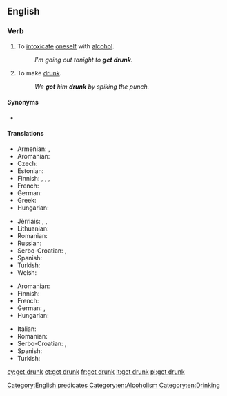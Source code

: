 ==English==

===Verb===
{{en-verb|head=[[get]] [[drunk]]|gets drunk|getting drunk|got drunk|gotten drunk}}

# {{context|intransitive|lang=en}} To [[intoxicate]] [[oneself]] with [[alcohol]].
#: ''I'm going out tonight to '''get drunk'''.''
# {{context|transitive|lang=en}} To make [[drunk]].
#: ''We '''got''' him '''drunk''' by spiking the punch.''

====Synonyms====
* {{l|en|bedrink}}

====Translations====
{{trans-top|to intoxicate oneself with alcohol}}
* Armenian: {{t-|hy|հարբել|tr=harbel}}, {{t-|hy|արբենալ|tr=arbenal}}
* Aromanian: {{t-|rup|mbet|alt=mi-mbet}}
* Czech: {{t-|cs|opít|alt=opít se}}
* Estonian: {{t-|et|purju jääma}}
* Finnish: {{t-|fi|juopua}}, {{t+|fi|humaltua}}, {{t-|fi|tulla juovuksiin}},  {{t-|fi|tulla humalaan}}
* French: {{t+|fr|souler|alt=se souler}}
* German: {{t+|de|betrinken|alt=sich betrinken}}
* Greek: {{t+|el|μεθώ|tr=metho}}
* Hungarian: {{t+|hu|berúg}}
{{trans-mid}}
* Jèrriais: {{tø|roa-jer|bouaissonner}}, {{tø|roa-jer|prendre eune tchuite}}, {{tø|roa-jer|soûler|alt=sé soûler}}
* Lithuanian: {{t+|lt|nusigerti}}
* Romanian: {{t+|ro|îmbăta|alt=a se îmbăta}}
* Russian: {{t+|ru|напиваться|tr=napivát’sja}}
* Serbo-Croatian: {{t-|sh|napiti|alt=nàpiti se}}, {{t-|sh|opiti|alt=òpiti se}}
* Spanish: {{t+|es|emborracharse}}
* Turkish: {{t+|tr|sarhoş olmak}}
* Welsh: {{t+|cy|meddwi}}
{{trans-bottom}}

{{trans-top|transitive; to make drunk}}
* Aromanian: {{t-|rup|mbet}}
* Finnish: {{t+|fi|juottaa}}
* French: {{t+|fr|souler}}
* German: {{t+|de|betrunken}} {{t+|de|machen}}, {{t-|de|abfüllen}}
* Hungarian: {{t-|hu|berúgat}}
{{trans-mid}}
* Italian: {{t-|it|ubriacarsi}}
* Romanian: {{t+|ro|îmbăta}}
* Serbo-Croatian: {{t-|sh|napiti|alt=nàpiti}}, {{t-|sh|opiti|alt=òpiti}}
* Spanish: {{t-|es|emborrachar}}
* Turkish: {{t+|tr|sarhoş etmek}}
{{trans-bottom}}

[[Category:English predicates]]
[[Category:en:Alcoholism]]
[[Category:en:Drinking]]

[[cy:get drunk]]
[[et:get drunk]]
[[fr:get drunk]]
[[it:get drunk]]
[[pl:get drunk]]